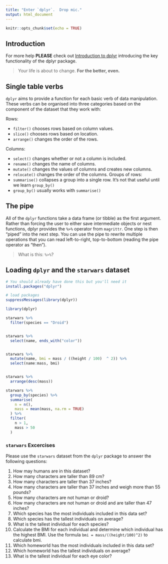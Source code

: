 ```yaml
---
title: "Enter `dplyr`.  Drop mic."
output: html_document
---
```


```r
knitr::opts_chunk$set(echo = TRUE)
```


## Introduction

For more help **PLEASE** check out  [Introduction to dplyr](https://cran.r-project.org/web/packages/dplyr/vignettes/dplyr.html) introducing the key functionality of the dplyr package.

> Your life is about to change.  **For the better, even.**

## Single table verbs

`dplyr` aims to provide a function for each basic verb of data manipulation. These verbs can be organised into three categories based on the component of the dataset that they work with:

Rows:

- `filter()` chooses rows based on column values.
- `slice()` chooses rows based on location.
- `arrange()` changes the order of the rows.
    
Columns:

- `select()` changes whether or not a column is included.
- `rename()` changes the name of columns.
- `mutate()` changes the values of columns and creates new columns.
- `relocate()` changes the order of the columns.
    Groups of rows:
- `summarise()` collapses a group into a single row.  It’s not that useful until we learn `group_by()`
- `group_by()` usually works with `summarise()`

## The pipe

All of the `dplyr` functions take a data frame (or tibble) as the first argument. Rather than forcing the user to either save intermediate objects or nest functions, dplyr provides the `%>%` operator from `magrittr`. One step is then “piped” into the next step. You can use the pipe to rewrite multiple operations that you can read left-to-right, top-to-bottom (reading the pipe operator as “then”).

> What is this: `%>%`?

## Loading `dplyr` and the `starwars` dataset

```r
# You should already have done this but you'll need it
install.packages("dplyr")
```


```r
# load packages
suppressMessages(library(dplyr))
```


```r
library(dplyr)

starwars %>% 
  filter(species == "Droid")


starwars %>% 
  select(name, ends_with("color"))


starwars %>% 
  mutate(name, bmi = mass / ((height / 100)  ^ 2)) %>%
  select(name:mass, bmi)


starwars %>% 
  arrange(desc(mass))

starwars %>%
  group_by(species) %>%
  summarise(
    n = n(),
    mass = mean(mass, na.rm = TRUE)
  ) %>%
  filter(
    n > 1,
    mass > 50
  )
```

### `starwars` Excercises

Please use the `starwars` dataset from the `dplyr` package to answer the following questions:

1. How may humans are in this dataset?
2. How many characters are taller than 89 cm?
3. How many characters are taller than 37 inches?
4. How many characters are taller than 37 inches and weigh more than 55 pounds?
6. How many characters are not human or droid?
6. How many characters are not human or droid and are taller than 47 inches?
1. Which species has the most individuals included in this data set?
2. Which species has the tallest individuals on average?
3. What is the tallest individual for each species?
4. Calculate the BMI for each individual and determine which individual has the highest BMI.  Use the formula `bmi = mass/((height/100)^2)` to calculate bmi.
5. Which homeworld has the most individuals included in this data set?
6. Which homeworld has the tallest individuals on average?
7. What is the tallest individual for each eye color?